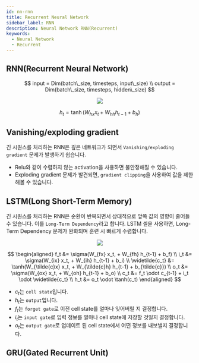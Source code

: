 ```yaml
---
id: nn-rnn
title: Recurrent Neural Network
sidebar_label: RNN
description: Neural Network RNN(Recurrent)
keywords:
  - Neural Network
  - Recurrent
---
```



## RNN(Recurrent Neural Network)

$$
input = Dim(batch\_size, timesteps, input\_size) \\
output = Dim(batch\_size, timesteps, hidden\_size)
$$

<center>
  <img src={useBaseUrl('img/nn/basics/rnn/nn-rnn-simple.jpg')} />
</center>

$$
h_t = \tanh(W_{hx} x_t + W_{hh} h_{t-1} + b_h)
$$

## Vanishing/exploding gradient

긴 시퀀스를 처리하는 RNN은 깊은 네트워크가 되면서 `Vanishing/exploding gradient` 문제가 발생하기 쉽습니다.

- Relu와 같이 수렴하지 않는 activation을 사용하면 불안정해질 수 있습니다.
- Exploding gradient 문제가 발견되면, `gradient clipping`을 사용하여 값을 제한 해볼 수 있습니다.

## LSTM(Long Short-Term Memory)

긴 시퀀스를 처리하는 RNN은 순환이 반복되면서 상대적으로 앞쪽 값의 영향이 줄어들 수 있습니다. 이를 `Long-Term Dependency`라고 합니다. LSTM 셀을 사용하면, Long-Term Dependency 문제가 완화되며 훈련 시 빠르게 수렴합니다.

<center>
  <img src={useBaseUrl('img/nn/basics/rnn/nn-rnn-lstm.jpg')} />
</center>

$$
\begin{aligned}
f_t &= \sigma(W_{fx} x_t, + W_{fh} h_{t-1} + b_f) \\
i_t &= \sigma(W_{ix} x_t, + W_{ih} h_{t-1} + b_i) \\
\widetilde{c_t} &= \tanh(W_{\tilde{c}x} x_t, + W_{\tilde{c}h} h_{t-1} + b_{\tilde{c}}) \\
o_t &= \sigma(W_{ox} x_t, + W_{oh} h_{t-1} + b_o) \\
c_t &= f_t \odot c_{t-1} + i_t \odot \widetilde{c_t} \\
h_t &= o_t \odot \tanh(c_t)
\end{aligned}
$$

- $c_t$는 `cell state`입니다.
- $h_t$는 `output`입니다.
- $f_t$는 `forget gate`로 이전 cell state를 얼마나 잊어버릴 지 결정합니다.
- $i_t$는 `input gate`로 입력 정보를 얼마나 cell state에 저장할 것일지 결정합니다.
- $o_t$는 `output gate`로 업데이트 된 cell state에서 어떤 정보를 내보낼지 결정합니다.

## GRU(Gated Recurrent Unit)
